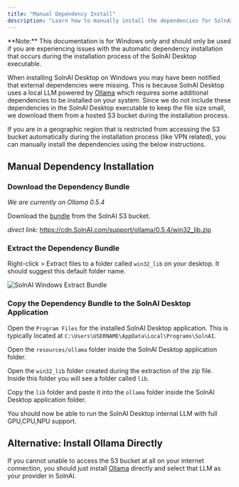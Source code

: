 ```yaml
---
title: "Manual Dependency Install"
description: "Learn how to manually install the dependencies for SolnAI Desktop on Windows"
---
```



<Callout type="warning" emoji="️⚠️">
  **Note:** This documentation is for Windows only and should only be used if
  you are experiencing issues with the automatic dependency installation that
  occurs during the installation process of the SolnAI Desktop executable.
</Callout>

When installing SolnAI Desktop on Windows you may have been notified that external dependencies were missing. This is because SolnAI Desktop uses a local LLM powered by [Ollama](https://ollama.com/) which requires some additional dependencies to be installed on your system.
Since we do not include these dependencies in the SolnAI Desktop executable to keep the file size small, we download them from a hosted S3 bucket during the installation process.

If you are in a geographic region that is restricted from accessing the S3 bucket automatically during the installation process (like VPN related), you can manually install the dependencies using the below instructions.

## Manual Dependency Installation

### Download the Dependency Bundle

_We are currently on Ollama 0.5.4_

Download the [bundle](https://cdn.SolnAI.com/support/ollama/0.5.4/win32_lib.zip) from the SolnAI S3 bucket.

_direct link:_ https://cdn.SolnAI.com/support/ollama/0.5.4/win32_lib.zip

### Extract the Dependency Bundle

Right-click > Extract files to a folder called `win32_lib` on your desktop. It should suggest this default folder name.

<Image
  src="/images/getting-started/installation/windows/extract.png"
  height={1080}
  width={1920}
  quality={100}
  alt="SolnAI Windows Extract Bundle"
/>

### Copy the Dependency Bundle to the SolnAI Desktop Application

Open the `Program Files` for the installed SolnAI Desktop application. This is typically located at `C:\Users\USERNAME\AppData\Local\Programs\SolnAI`.

Open the `resources/ollama` folder inside the SolnAI Desktop application folder.

Open the `win32_lib` folder created during the extraction of the zip file. Inside this folder you will see a folder called `lib`.

Copy the `lib` folder and paste it into the `ollama` folder inside the SolnAI Desktop application folder.

You should now be able to run the SolnAI Desktop internal LLM with full GPU,CPU,NPU support.

## Alternative: Install Ollama Directly

If you cannot unable to access the S3 bucket at all on your internet connection, you should just install [Ollama](https://ollama.com/) directly and select that LLM as your provider in SolnAI.
